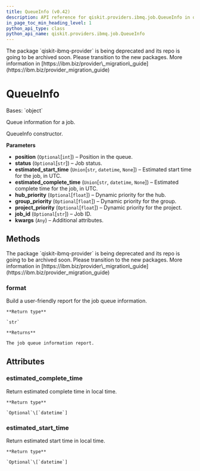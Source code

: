 ```yaml
---
title: QueueInfo (v0.42)
description: API reference for qiskit.providers.ibmq.job.QueueInfo in qiskit v0.42
in_page_toc_min_heading_level: 1
python_api_type: class
python_api_name: qiskit.providers.ibmq.job.QueueInfo
---
```


<Admonition title="Warning" type="caution">
  The package `qiskit-ibmq-provider` is being deprecated and its repo is going to be archived soon. Please transition to the new packages. More information in [https://ibm.biz/provider\_migration\_guide](https://ibm.biz/provider_migration_guide)
</Admonition>

# QueueInfo

<Class id="qiskit.providers.ibmq.job.QueueInfo" isDedicatedPage={true} github="https://github.com/qiskit/qiskit-ibmq-provider/tree/stable/0.20/qiskit/providers/ibmq/job/queueinfo.py" signature="QueueInfo(position=None, status=None, estimated_start_time=None, estimated_complete_time=None, hub_priority=None, group_priority=None, project_priority=None, job_id=None, **kwargs)" modifiers="class">
  Bases: `object`

  Queue information for a job.

  QueueInfo constructor.

  **Parameters**

  *   **position** (`Optional`\[`int`]) – Position in the queue.
  *   **status** (`Optional`\[`str`]) – Job status.
  *   **estimated\_start\_time** (`Union`\[`str`, `datetime`, `None`]) – Estimated start time for the job, in UTC.
  *   **estimated\_complete\_time** (`Union`\[`str`, `datetime`, `None`]) – Estimated complete time for the job, in UTC.
  *   **hub\_priority** (`Optional`\[`float`]) – Dynamic priority for the hub.
  *   **group\_priority** (`Optional`\[`float`]) – Dynamic priority for the group.
  *   **project\_priority** (`Optional`\[`float`]) – Dynamic priority for the project.
  *   **job\_id** (`Optional`\[`str`]) – Job ID.
  *   **kwargs** (`Any`) – Additional attributes.

  ## Methods

  <Admonition title="Warning" type="caution">
    The package `qiskit-ibmq-provider` is being deprecated and its repo is going to be archived soon. Please transition to the new packages. More information in [https://ibm.biz/provider\_migration\_guide](https://ibm.biz/provider_migration_guide)
  </Admonition>

  <span id="qiskit-providers-ibmq-job-queueinfo-format" />

  ### format

  <Function id="qiskit.providers.ibmq.job.QueueInfo.format" signature="QueueInfo.format()">
    Build a user-friendly report for the job queue information.

    **Return type**

    `str`

    **Returns**

    The job queue information report.
  </Function>

  ## Attributes

  ### estimated\_complete\_time

  <Attribute id="qiskit.providers.ibmq.job.QueueInfo.estimated_complete_time">
    Return estimated complete time in local time.

    **Return type**

    `Optional`\[`datetime`]
  </Attribute>

  ### estimated\_start\_time

  <Attribute id="qiskit.providers.ibmq.job.QueueInfo.estimated_start_time">
    Return estimated start time in local time.

    **Return type**

    `Optional`\[`datetime`]
  </Attribute>
</Class>

